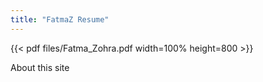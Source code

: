 ```yaml
---
title: "FatmaZ Resume"
---
```



{{< pdf files/Fatma_Zohra.pdf width=100% height=800 >}}

About this site
